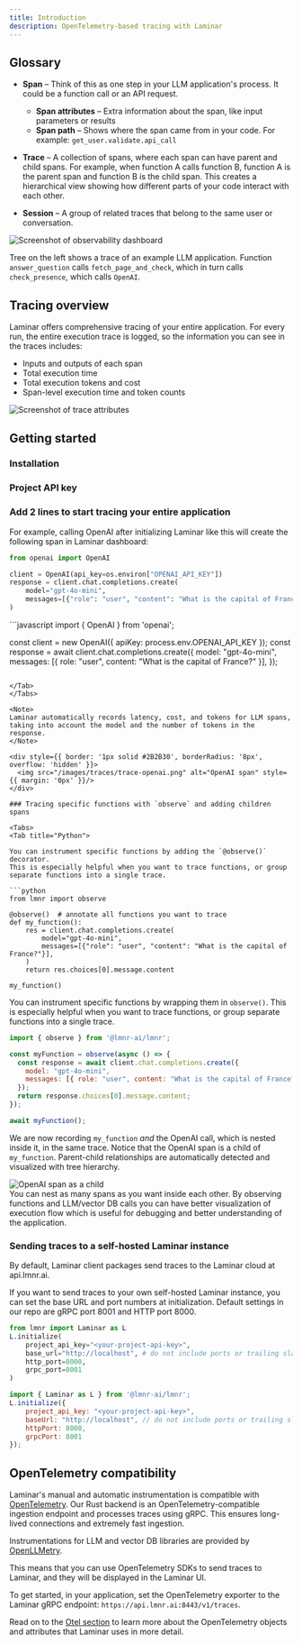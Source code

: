 ```yaml
---
title: Introduction
description: OpenTelemetry-based tracing with Laminar
---
```



## Glossary

- **Span** – Think of this as one step in your LLM application's process. It could be a function call or an API request.
  - **Span attributes** – Extra information about the span, like input parameters or results
  - **Span path** – Shows where the span came from in your code. For example: `get_user.validate.api_call`

- **Trace** – A collection of spans, where each span can have parent and child spans. For example, when function A calls function B, function A is the parent span and function B is the child span. This creates a hierarchical view showing how different parts of your code interact with each other.

- **Session** – A group of related traces that belong to the same user or conversation.

<div style={{ border: '1px solid #2B2B30', borderRadius: '8px', overflow: 'hidden' }}>
<img src="/images/traces/trace-example.png" alt="Screenshot of observability dashboard" style={{ margin: '0px' }}/>
</div>

Tree on the left shows a trace of an example LLM application. Function `answer_question` calls `fetch_page_and_check`, which in turn calls `check_presence`, which calls `OpenAI`. 

## Tracing overview

Laminar offers comprehensive tracing of your entire application.
For every run, the entire execution trace is logged, so the information you can see in the traces includes:

- Inputs and outputs of each span
- Total execution time
- Total execution tokens and cost
- Span-level execution time and token counts

<div style={{ border: '1px solid #2B2B30', borderRadius: '8px', overflow: 'hidden' }}>
<img src="/images/traces/trace-attr.png" alt="Screenshot of trace attributes" style={{ margin: '0px' }}/>
</div>

## Getting started

### Installation

<LaminarInstall />

### Project API key

<GetProjectApiKey />

### Add 2 lines to start tracing your entire application

<LaminarInitialize />

For example, calling OpenAI after initializing Laminar like this
will create the following span in Laminar dashboard:
<Tabs>
<Tab title="Python">

```python
from openai import OpenAI

client = OpenAI(api_key=os.environ["OPENAI_API_KEY"])
response = client.chat.completions.create(
    model="gpt-4o-mini",
    messages=[{"role": "user", "content": "What is the capital of France?"}],
)
```
</Tab>
<Tab title="JavaScript/TypeScript">
```javascript
import { OpenAI } from 'openai';

const client = new OpenAI({ apiKey: process.env.OPENAI_API_KEY });
const response = await client.chat.completions.create({
    model: "gpt-4o-mini",
    messages: [{ role: "user", content: "What is the capital of France?" }],
});
```

</Tab>
</Tabs>

<Note>
Laminar automatically records latency, cost, and tokens for LLM spans, taking into account the model and the number of tokens in the response.
</Note>

<div style={{ border: '1px solid #2B2B30', borderRadius: '8px', overflow: 'hidden' }}>
  <img src="/images/traces/trace-openai.png" alt="OpenAI span" style={{ margin: '0px' }}/>
</div>

### Tracing specific functions with `observe` and adding children spans

<Tabs>
<Tab title="Python">

You can instrument specific functions by adding the `@observe()` decorator.
This is especially helpful when you want to trace functions, or group
separate functions into a single trace.

```python
from lmnr import observe

@observe()  # annotate all functions you want to trace
def my_function():
    res = client.chat.completions.create(
        model="gpt-4o-mini",
        messages=[{"role": "user", "content": "What is the capital of France?"}],
    )
    return res.choices[0].message.content

my_function()
```

</Tab>
<Tab title="JavaScript/TypeScript">

You can instrument specific functions by wrapping them in `observe()`. 
This is especially helpful when you want to trace functions, or group
separate functions into a single trace.

```javascript
import { observe } from '@lmnr-ai/lmnr';

const myFunction = observe(async () => {
  const response = await client.chat.completions.create({
    model: "gpt-4o-mini",
    messages: [{ role: "user", content: "What is the capital of France?" }],
  });
  return response.choices[0].message.content;
});

await myFunction();
```

</Tab>
</Tabs>

We are now recording `my_function` *and* the OpenAI call, which is nested inside it, in the same trace. Notice that the OpenAI span is a child of `my_function`. Parent-child relationships are automatically detected and visualized with tree hierarchy.

<div style={{ border: '1px solid #2B2B30', borderRadius: '8px', overflow: 'hidden' }}>
  <img src="/images/traces/trace-observe.png" alt="OpenAI span as a child" style={{ margin: '0px' }}/>
</div>

<Tip>
You can nest as many spans as you want inside each other. By observing functions and LLM/vector DB calls you can have better visualization of execution flow which is useful for debugging and better understanding of the application.
</Tip>

### Sending traces to a self-hosted Laminar instance

By default, Laminar client packages send traces to the Laminar cloud at api.lmnr.ai.

If you want to send traces to your own self-hosted Laminar instance, you can set the base URL and port numbers at
initialization. Default settings in our repo are gRPC port 8001 and HTTP port 8000.

<Tabs>
<Tab title="Python">

```python
from lmnr import Laminar as L
L.initialize(
    project_api_key="<your-project-api-key>",
    base_url="http://localhost", # do not include ports or trailing slash here
    http_port=8000,
    grpc_port=8001
)
```

</Tab>
<Tab title="JavaScript/TypeScript">

```javascript
import { Laminar as L } from '@lmnr-ai/lmnr';
L.initialize({
    project_api_key: "<your-project-api-key>",
    baseUrl: "http://localhost", // do not include ports or trailing slash here
    httpPort: 8000,
    grpcPort: 8001
});
```

</Tab>
</Tabs>

## OpenTelemetry compatibility

Laminar's manual and automatic instrumentation is compatible with [OpenTelemetry](https://opentelemetry.io/docs/specs/otel/).
Our Rust backend is an OpenTelemetry-compatible ingestion endpoint and processes traces using gRPC. This ensures long-lived connections and extremely fast ingestion.

Instrumentations for LLM and vector DB libraries are provided by [OpenLLMetry](https://github.com/traceloop/openllmetry).

This means that you can use OpenTelemetry SDKs to send traces to Laminar, and they will be displayed in the Laminar UI.

To get started, in your application, set the OpenTelemetry exporter to the Laminar gRPC endpoint:
`https://api.lmnr.ai:8443/v1/traces`.

Read on to the [Otel section](/tracing/otel) to learn more about the OpenTelemetry
objects and attributes that Laminar uses in more detail.
